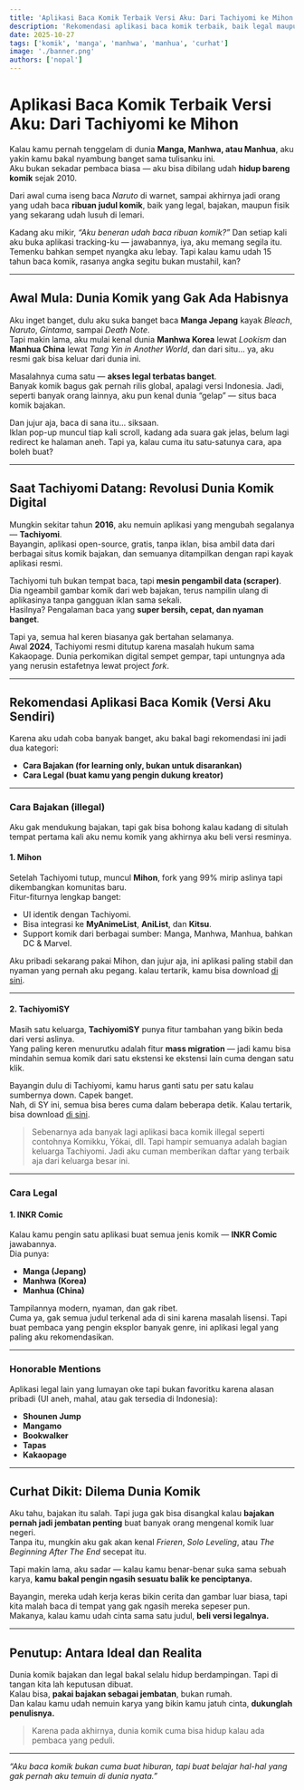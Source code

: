 ```yaml
---
title: 'Aplikasi Baca Komik Terbaik Versi Aku: Dari Tachiyomi ke Mihon'
description: 'Rekomendasi aplikasi baca komik terbaik, baik legal maupun bajakan, berdasarkan pengalamanku sejak 2010'
date: 2025-10-27
tags: ['komik', 'manga', 'manhwa', 'manhua', 'curhat']
image: './banner.png'
authors: ['nopal']
---
```



# Aplikasi Baca Komik Terbaik Versi Aku: Dari Tachiyomi ke Mihon  

Kalau kamu pernah tenggelam di dunia **Manga, Manhwa, atau Manhua**, aku yakin kamu bakal nyambung banget sama tulisanku ini.  
Aku bukan sekadar pembaca biasa — aku bisa dibilang udah **hidup bareng komik** sejak 2010.  

Dari awal cuma iseng baca *Naruto* di warnet, sampai akhirnya jadi orang yang udah baca **ribuan judul komik**, baik yang legal, bajakan, maupun fisik yang sekarang udah lusuh di lemari.  

Kadang aku mikir, _“Aku beneran udah baca ribuan komik?”_
Dan setiap kali aku buka aplikasi tracking-ku — jawabannya, iya, aku memang segila itu.  
Temenku bahkan sempet nyangka aku lebay. Tapi kalau kamu udah 15 tahun baca komik, rasanya angka segitu bukan mustahil, kan?  

---

## Awal Mula: Dunia Komik yang Gak Ada Habisnya  

Aku inget banget, dulu aku suka banget baca **Manga Jepang** kayak *Bleach*, *Naruto*, *Gintama*, sampai *Death Note*.  
Tapi makin lama, aku mulai kenal dunia **Manhwa Korea** lewat _Lookism_ dan **Manhua China** lewat _Tang Yin in Another World_, dan dari situ... ya, aku resmi gak bisa keluar dari dunia ini.  

Masalahnya cuma satu — **akses legal terbatas banget**.  
Banyak komik bagus gak pernah rilis global, apalagi versi Indonesia. Jadi, seperti banyak orang lainnya, aku pun kenal dunia “gelap” — situs baca komik bajakan.  

Dan jujur aja, baca di sana itu... siksaan.  
Iklan pop-up muncul tiap kali scroll, kadang ada suara gak jelas, belum lagi redirect ke halaman aneh. Tapi ya, kalau cuma itu satu-satunya cara, apa boleh buat?

---

## Saat Tachiyomi Datang: Revolusi Dunia Komik Digital  

Mungkin sekitar tahun **2016**, aku nemuin aplikasi yang mengubah segalanya — **Tachiyomi**.  
Bayangin, aplikasi open-source, gratis, tanpa iklan, bisa ambil data dari berbagai situs komik bajakan, dan semuanya ditampilkan dengan rapi kayak aplikasi resmi.  

Tachiyomi tuh bukan tempat baca, tapi **mesin pengambil data (scraper)**.  
Dia ngeambil gambar komik dari web bajakan, terus nampilin ulang di aplikasinya tanpa gangguan iklan sama sekali.  
Hasilnya? Pengalaman baca yang **super bersih, cepat, dan nyaman banget**.  

Tapi ya, semua hal keren biasanya gak bertahan selamanya.  
Awal **2024**, Tachiyomi resmi ditutup karena masalah hukum sama Kakaopage. Dunia perkomikan digital sempet gempar, tapi untungnya ada yang nerusin estafetnya lewat project *fork*.  

---

## Rekomendasi Aplikasi Baca Komik (Versi Aku Sendiri)

Karena aku udah coba banyak banget, aku bakal bagi rekomendasi ini jadi dua kategori:  
- **Cara Bajakan (for learning only, bukan untuk disarankan)**  
- **Cara Legal (buat kamu yang pengin dukung kreator)**  

---

### Cara Bajakan (illegal)

<Callout variant="warning">
  Aku gak mendukung bajakan, tapi gak bisa bohong kalau kadang di situlah tempat pertama kali aku nemu komik yang akhirnya aku beli versi resminya.
</Callout>

#### 1. **Mihon** 

Setelah Tachiyomi tutup, muncul **Mihon**, fork yang 99% mirip aslinya tapi dikembangkan komunitas baru.  
Fitur-fiturnya lengkap banget:
- UI identik dengan Tachiyomi.  
- Bisa integrasi ke **MyAnimeList**, **AniList**, dan **Kitsu**.  
- Support komik dari berbagai sumber: Manga, Manhwa, Manhua, bahkan DC & Marvel.  

Aku pribadi sekarang pakai Mihon, dan jujur aja, ini aplikasi paling stabil dan nyaman yang pernah aku pegang. kalau tertarik, kamu bisa download [di sini](https://mihon.app/).

---

#### 2. **TachiyomiSY**  

Masih satu keluarga, **TachiyomiSY** punya fitur tambahan yang bikin beda dari versi aslinya.  
Yang paling keren menurutku adalah fitur **mass migration** — jadi kamu bisa mindahin semua komik dari satu ekstensi ke ekstensi lain cuma dengan satu klik.  

Bayangin dulu di Tachiyomi, kamu harus ganti satu per satu kalau sumbernya down. Capek banget.  
Nah, di SY ini, semua bisa beres cuma dalam beberapa detik. Kalau tertarik, bisa download [di sini](https://mihon.app/forks/TachiyomiSY/).

>Sebenarnya ada banyak lagi aplikasi baca komik illegal seperti contohnya Komikku, Yōkai, dll. Tapi hampir semuanya adalah bagian keluarga Tachiyomi. Jadi aku cuman memberikan daftar yang terbaik aja dari keluarga besar ini.

---

### Cara Legal 

#### 1. **INKR Comic**  

Kalau kamu pengin satu aplikasi buat semua jenis komik — **INKR Comic** jawabannya.  
Dia punya:
- **Manga (Jepang)**  
- **Manhwa (Korea)**  
- **Manhua (China)**  

Tampilannya modern, nyaman, dan gak ribet.  
Cuma ya, gak semua judul terkenal ada di sini karena masalah lisensi. Tapi buat pembaca yang pengin eksplor banyak genre, ini aplikasi legal yang paling aku rekomendasikan.  

---

### Honorable Mentions  

Aplikasi legal lain yang lumayan oke tapi bukan favoritku karena alasan pribadi (UI aneh, mahal, atau gak tersedia di Indonesia):

- **Shounen Jump**  
- **Mangamo**  
- **Bookwalker**  
- **Tapas**  
- **Kakaopage**

---

## Curhat Dikit: Dilema Dunia Komik  

Aku tahu, bajakan itu salah. Tapi juga gak bisa disangkal kalau **bajakan pernah jadi jembatan penting** buat banyak orang mengenal komik luar negeri.  
Tanpa itu, mungkin aku gak akan kenal *Frieren*, *Solo Leveling*, atau *The Beginning After The End* secepat itu.  

Tapi makin lama, aku sadar — kalau kamu benar-benar suka sama sebuah karya, **kamu bakal pengin ngasih sesuatu balik ke penciptanya.**  

Bayangin, mereka udah kerja keras bikin cerita dan gambar luar biasa, tapi kita malah baca di tempat yang gak ngasih mereka sepeser pun.  
Makanya, kalau kamu udah cinta sama satu judul, **beli versi legalnya.**  

---

## Penutup: Antara Ideal dan Realita  

Dunia komik bajakan dan legal bakal selalu hidup berdampingan. Tapi di tangan kita lah keputusan dibuat.  
Kalau bisa, **pakai bajakan sebagai jembatan**, bukan rumah.  
Dan kalau kamu udah nemuin karya yang bikin kamu jatuh cinta, **dukunglah penulisnya.**

> Karena pada akhirnya, dunia komik cuma bisa hidup kalau ada pembaca yang peduli.

---

_“Aku baca komik bukan cuma buat hiburan, tapi buat belajar hal-hal yang gak pernah aku temuin di dunia nyata.”_